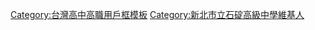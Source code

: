 {{Userbox
  |id=石碇高中
  |id-c=#337733
  |info=這個用戶是'''[[新北市立石碇高級中學]]'''的學生、校友或教職人員。
  |info-c=#EEEEAA
  |info-s=10
  |border-c=#332211}}
<includeonly>[[Category:新北市立石碇高級中學維基人|{{PAGENAME}}]]</includeonly>
<noinclude>
<p style="clear: both; padding-top: 2em">
[[Category:台灣高中高職用戶框模板]]
[[Category:新北市立石碇高級中學維基人]]
</noinclude>